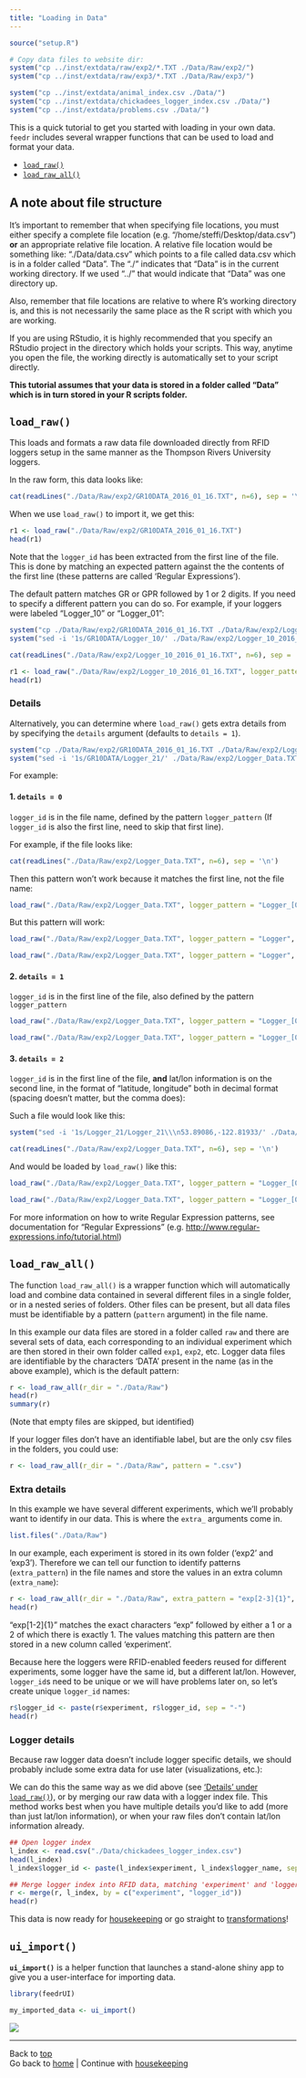 ```yaml
---
title: "Loading in Data"
---
```


```r
source("setup.R")

# Copy data files to website dir:
system("cp ../inst/extdata/raw/exp2/*.TXT ./Data/Raw/exp2/")
system("cp ../inst/extdata/raw/exp3/*.TXT ./Data/Raw/exp3/")

system("cp ../inst/extdata/animal_index.csv ./Data/")
system("cp ../inst/extdata/chickadees_logger_index.csv ./Data/")
system("cp ../inst/extdata/problems.csv ./Data/")

```

This is a quick tutorial to get you started with loading in your own data. `feedr` includes several wrapper functions that can be used to load and format your data.

- [`load_raw()`](#loadraw)
- [`load_raw_all()`](#loadrawall)


## A note about file structure

It's important to remember that when specifying file locations, you must either specify a complete file location (e.g. "/home/steffi/Desktop/data.csv") __or__ an appropriate relative file location. A relative file location would be something like: "./Data/data.csv" which points to a file called data.csv which is in a folder called "Data". The "./" indicates that "Data" is in the current working directory. If we used "../" that would indicate that "Data" was one directory up.

Also, remember that file locations are relative to where R's working directory is, and this is not necessarily the same place as the R script with which you are working.

If you are using RStudio, it is highly recommended that you specify an RStudio project in the directory which holds your scripts. This way, anytime you open the file, the working directly is automatically set to your script directly.

__This tutorial assumes that your data is stored in a folder called "Data" which is in turn stored in your R scripts folder.__

<a id="loadraw"></a>

## `load_raw()`

This loads and formats a raw data file downloaded directly from RFID loggers setup in the same manner as the Thompson Rivers University loggers.

In the raw form, this data looks like:

```r
cat(readLines("./Data/Raw/exp2/GR10DATA_2016_01_16.TXT", n=6), sep = '\n')
```

When we use `load_raw()` to import it, we get this:

```r
r1 <- load_raw("./Data/Raw/exp2/GR10DATA_2016_01_16.TXT")
head(r1)
```

Note that the `logger_id` has been extracted from the first line of the file. This is done by matching an expected pattern against the the contents of the first line (these patterns are called 'Regular Expressions').

The default pattern matches GR or GPR followed by 1 or 2 digits. If you need to specify a different pattern you can do so. For example, if your loggers were labeled "Logger_10" or "Logger_01":

```r
system("cp ./Data/Raw/exp2/GR10DATA_2016_01_16.TXT ./Data/Raw/exp2/Logger_10_2016_01_16.TXT")
system("sed -i '1s/GR10DATA/Logger_10/' ./Data/Raw/exp2/Logger_10_2016_01_16.TXT")
```

```r
cat(readLines("./Data/Raw/exp2/Logger_10_2016_01_16.TXT", n=6), sep = '\n')
```

```r
r1 <- load_raw("./Data/Raw/exp2/Logger_10_2016_01_16.TXT", logger_pattern = "Logger_[0-9]{2}")
head(r1)
```

<a id="loaddetails"></a>

### Details

Alternatively, you can determine where `load_raw()` gets extra details from by specifying the `details` argument (defaults to `details = 1`).

```r
system("cp ./Data/Raw/exp2/GR10DATA_2016_01_16.TXT ./Data/Raw/exp2/Logger_Data.TXT")
system("sed -i '1s/GR10DATA/Logger_21/' ./Data/Raw/exp2/Logger_Data.TXT")
```

For example:

#### 1. `details = 0`
`logger_id` is in the file name, defined by the pattern `logger_pattern` (If `logger_id` is also the first line, need to skip that first line).

For example, if the file looks like:

```r
cat(readLines("./Data/Raw/exp2/Logger_Data.TXT", n=6), sep = '\n')
```

Then this pattern won't work because it matches the first line, not the file name:
```r
load_raw("./Data/Raw/exp2/Logger_Data.TXT", logger_pattern = "Logger_[0-9]{2}", details = 0, skip = 1)
```

But this pattern will work:
```r
load_raw("./Data/Raw/exp2/Logger_Data.TXT", logger_pattern = "Logger", details = 0, skip = 1)
```

```r
load_raw("./Data/Raw/exp2/Logger_Data.TXT", logger_pattern = "Logger", details = 0, skip = 1)[1:6,]
```

#### 2. `details = 1`
`logger_id` is in the first line of the file, also defined by the pattern `logger_pattern`

```r
load_raw("./Data/Raw/exp2/Logger_Data.TXT", logger_pattern = "Logger_[0-9]{2}", details = 1)
```

```r
load_raw("./Data/Raw/exp2/Logger_Data.TXT", logger_pattern = "Logger_[0-9]{2}", details = 1)[1:6,]
```

#### 3. `details = 2`
`logger_id` is in the first line of the file, __and__ lat/lon information is on the second line, in the format of "latitude, longitude" both in decimal format (spacing doesn't matter, but the comma does):

Such a file would look like this:
```r
system("sed -i '1s/Logger_21/Logger_21\\\n53.89086,-122.81933/' ./Data/Raw/exp2/Logger_Data.TXT")
```
```r
cat(readLines("./Data/Raw/exp2/Logger_Data.TXT", n=6), sep = '\n')
```

And would be loaded by `load_raw()` like this:

```r
load_raw("./Data/Raw/exp2/Logger_Data.TXT", logger_pattern = "Logger_[0-9]{2}", details = 2)
```
```r
load_raw("./Data/Raw/exp2/Logger_Data.TXT", logger_pattern = "Logger_[0-9]{2}", details = 2)[1:6, ]
```

For more information on how to write Regular Expression patterns, see documentation for "Regular Expressions" (e.g. <http://www.regular-expressions.info/tutorial.html>)

<a id="loadrawall"></a>

## `load_raw_all()`

The function `load_raw_all()` is a wrapper function which will automatically load and combine data contained in several different files in a single folder, or in a nested series of folders. Other files can be present, but all data files must be identifiable by a pattern (`pattern` argument) in the file name.

In this example our data files are stored in a folder called `raw` and there are several sets of data, each corresponding to an individual experiment which are then stored in their own folder called `exp1`, `exp2`, etc. Logger data files are identifiable by the characters 'DATA' present in the name (as in the above example), which is the default pattern:

```r
r <- load_raw_all(r_dir = "./Data/Raw")
head(r)
summary(r)
```

(Note that empty files are skipped, but identified)

If your logger files don't have an identifiable label, but are the only csv files in the folders, you could use:
```r
r <- load_raw_all(r_dir = "./Data/Raw", pattern = ".csv")
```

### Extra details

In this example we have several different experiments, which we'll probably want to identify in our data. This is where the `extra_` arguments come in.

```r
list.files("./Data/Raw")
```

In our example, each experiment is stored in its own folder ('exp2' and 'exp3'). Therefore we can tell our function to identify patterns (`extra_pattern`) in the file names and store the values in an extra column (`extra_name`):

```r
r <- load_raw_all(r_dir = "./Data/Raw", extra_pattern = "exp[2-3]{1}", extra_name = "experiment")
head(r)
```

"exp[1-2]{1}" matches the exact characters "exp" followed by either a 1 or a 2 of which there is exactly 1. The values matching this pattern are then stored in a new column called 'experiment'.

Because here the loggers were RFID-enabled feeders reused for different experiments, some logger have the same id, but a different lat/lon. However, `logger_id`s need to be unique or we will have problems later on, so let's create unique `logger_id` names:

```r
r$logger_id <- paste(r$experiment, r$logger_id, sep = "-")
head(r)
```

### Logger details
Because raw logger data doesn't include logger specific details, we should probably include some extra data for use later (visualizations, etc.):

We can do this the same way as we did above (see ['Details' under `load_raw()`](#loaddetails)), or by merging our raw data with a logger index file. This method works best when you have multiple details you'd like to add (more than just lat/lon information), or when your raw files don't contain lat/lon information already.

```r
## Open logger index
l_index <- read.csv("./Data/chickadees_logger_index.csv")
head(l_index)
l_index$logger_id <- paste(l_index$experiment, l_index$logger_name, sep = "-")

## Merge logger index into RFID data, matching 'experiment' and 'logger_id'
r <- merge(r, l_index, by = c("experiment", "logger_id"))
head(r)
```

This data is now ready for [housekeeping](housekeeping.html) or go straight to [transformations](transformations.html)!


## `ui_import()`

**`ui_import()`** is a helper function that launches a stand-alone shiny app to give you a user-interface for importing data.

```r
library(feedrUI)

my_imported_data <- ui_import()
```

![](ui_import.png)


--------------------------
Back to [top](#top)  
Go back to [home](index.html) | Continue with [housekeeping](housekeeping.html)


